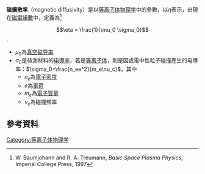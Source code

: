 {{noteTA
|G1=Physics
}}
'''磁擴散率'''（magnetic diffusivity）是以[[等离子体物理学|等离子体物理学]]中的參數，以<math>\eta</math>表示，出現在[[磁雷諾數|磁雷諾數]]中，定義為<ref>W. Baumjohann and R. A. Treumann, ''Basic Space Plasma Physics'', Imperial College Press, 1997</ref>
:<math>\eta = \frac{1}{\mu_0 \sigma_0}</math>.
* <math>\mu_0</math>為[[真空磁导率|真空磁导率]]
* <math>\sigma_0</math>是待測材料的[[电導率|电導率]]，若是[[等离子体|等离子体]]，則是因{{link-en|庫侖碰撞|Coulomb collision}}或電中性粒子碰撞產生的电導率：<math>\sigma_0=\frac{n_ee^2}{m_e\nu_c}</math>，其中
** <math>n_e</math>為[[電子|電子]][[密度|密度]]
** <math>e</math>為[[電荷|電荷]]
** <math>m_e</math>為[[電子靜止質量|電子質量]]
** <math>\nu_c</math>為碰撞頻率

==參考資料==
{{Reflist}}

[[Category:等离子体物理学|Category:等离子体物理学]]


{{Physics-stub}}